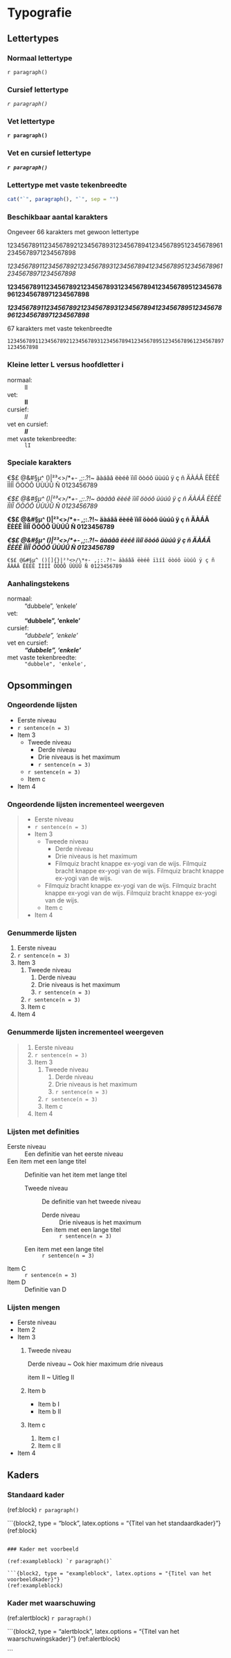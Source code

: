 # Typografie

## Lettertypes 

### Normaal lettertype

`r paragraph()`

### Cursief lettertype

_`r paragraph()`_

### Vet lettertype

**`r paragraph()`**

### Vet en cursief lettertype

**_`r paragraph()`_**

### Lettertype met vaste tekenbreedte

```r
cat("`", paragraph(), "`", sep = "")
```

### Beschikbaar aantal karakters

Ongeveer 66 karakters met gewoon lettertype

12345678911234567892123456789312345678941234567895123456789612345678971234567898

_12345678911234567892123456789312345678941234567895123456789612345678971234567898_

**12345678911234567892123456789312345678941234567895123456789612345678971234567898**

**_12345678911234567892123456789312345678941234567895123456789612345678971234567898_**

67 karakters met vaste tekenbreedte

`12345678911234567892123456789312345678941234567895123456789612345678971234567898`

### Kleine letter L versus hoofdletter i

normaal:
  ~ lI

vet:
  ~ **lI**
  
cursief:
  ~ _lI_
  
vet en cursief:
  ~ **_lI_**

met vaste tekenbreedte:
  ~ `lI`

### Speciale karakters

€$£ @&#§µ^ ()[]{}|²³<>/\*+- ,;:.?!~ äàáâã ëèéê ïìíî öòóô üùúû ÿ ç ñ ÄÀÁÂ ËÈÉÊ ÏÌÍÎ ÖÒÓÔ ÜÙÚÛ Ñ 0123456789

_€$£ @&#§µ^ ()[]{}|²³<>/\*+- ,;:.?!~ äàáâã ëèéê ïìíî öòóô üùúû ÿ ç ñ ÄÀÁÂ ËÈÉÊ ÏÌÍÎ ÖÒÓÔ ÜÙÚÛ Ñ 0123456789_

**€$£ @&#§µ^ ()[]{}|²³<>/\*+- ,;:.?!~ äàáâã ëèéê ïìíî öòóô üùúû ÿ ç ñ ÄÀÁÂ ËÈÉÊ ÏÌÍÎ ÖÒÓÔ ÜÙÚÛ Ñ 0123456789**

**_€$£ @&#§µ^ ()[]{}|²³<>/\*+- ,;:.?!~ äàáâã ëèéê ïìíî öòóô üùúû ÿ ç ñ ÄÀÁÂ ËÈÉÊ ÏÌÍÎ ÖÒÓÔ ÜÙÚÛ Ñ 0123456789_**

`€$£ @&#§µ^ ()[]{}|²³<>/\*+- ,;:.?!~ äàáâã ëèéê ïìíî öòóô üùúû ÿ ç ñ ÄÀÁÂ ËÈÉÊ ÏÌÍÎ ÖÒÓÔ ÜÙÚÛ Ñ 0123456789`

### Aanhalingstekens

normaal:
  ~ "dubbele", 'enkele'

vet:
  ~ **"dubbele", 'enkele'**

cursief:
  ~ _"dubbele", 'enkele'_

vet en cursief:
  ~ **_"dubbele", 'enkele'_**

met vaste tekenbreedte:
  ~ `"dubbele", 'enkele',`

## Opsommingen

### Ongeordende lijsten

- Eerste niveau
- `r sentence(n = 3)` 
- Item 3
    - Tweede niveau
        - Derde niveau
        - Drie niveaus is het maximum
        - `r sentence(n = 3)`
    - `r sentence(n = 3)`
    - Item c
- Item 4

### Ongeordende lijsten incrementeel weergeven

> - Eerste niveau
> - `r sentence(n = 3)`
> - Item 3
>     - Tweede niveau
>         - Derde niveau
>         - Drie niveaus is het maximum
>         - Filmquiz bracht knappe ex-yogi van de wijs. Filmquiz bracht knappe ex-yogi van de wijs. Filmquiz bracht knappe ex-yogi van de wijs. 
>     - Filmquiz bracht knappe ex-yogi van de wijs. Filmquiz bracht knappe ex-yogi van de wijs. Filmquiz bracht knappe ex-yogi van de wijs. 
>     - Item c
> - Item 4

### Genummerde lijsten

1. Eerste niveau
1. `r sentence(n = 3)` 
1. Item 3
    1. Tweede niveau
        1. Derde niveau
        1. Drie niveaus is het maximum
        1. `r sentence(n = 3)` 
    1. `r sentence(n = 3)` 
    1. Item c
1. Item 4

### Genummerde lijsten incrementeel weergeven

> 1. Eerste niveau
> 1. `r sentence(n = 3)` 
> 1. Item 3
>     1. Tweede niveau
>         1. Derde niveau
>         1. Drie niveaus is het maximum
>         1. `r sentence(n = 3)` 
>     1. `r sentence(n = 3)` 
>     1. Item c
> 1. Item 4

### Lijsten met definities

Eerste niveau
  ~ Een definitie van het eerste niveau
  
Een item met een lange titel
  ~ Definitie van het item met lange titel
  
    Tweede niveau
      ~ De definitie van het tweede niveau

        Derde niveau
          ~ Drie niveaus is het maximum

        Een item met een lange titel
          ~ `r sentence(n = 3)` 

    Een item met een lange titel
      ~ `r sentence(n = 3)` 

Item C
  ~ `r sentence(n = 3)` 
  
Item D
  ~ Definitie van D

### Lijsten mengen

- Eerste niveau
- Item 2
- Item 3
    1. Tweede niveau
    
        Derde niveau
          ~ Ook hier maximum drie niveaus
          
        item II
          ~ Uitleg II
          
    1. Item b
        - Item b I
        - Item b II
    1. Item c
        1. Item c I
        1. Item c II
- Item 4

## Kaders

### Standaard kader

(ref:block) `r paragraph()`

```{block2, type = "block", latex.options = "{Titel van het standaardkader}"}
(ref:block)

```

### Kader met voorbeeld
  
(ref:exampleblock) `r paragraph()`
  
```{block2, type = "exampleblock", latex.options = "{Titel van het voorbeeldkader}"}
(ref:exampleblock)

```

### Kader met waarschuwing

(ref:alertblock) `r paragraph()`

```{block2, type = "alertblock", latex.options = "{Titel van het waarschuwingskader}"}
(ref:alertblock)

```

